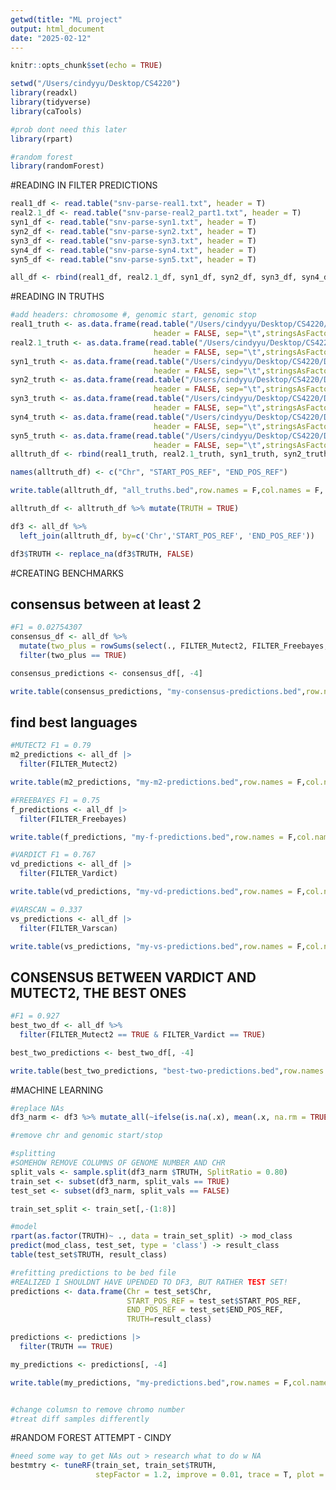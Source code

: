 ```yaml
---
getwd(title: "ML project"
output: html_document
date: "2025-02-12"
---
```


```r
knitr::opts_chunk$set(echo = TRUE)
```

```r
setwd("/Users/cindyyu/Desktop/CS4220")
library(readxl)
library(tidyverse)
library(caTools)

#prob dont need this later
library(rpart)

#random forest
library(randomForest)

```

#READING IN FILTER PREDICTIONS
```r
real1_df <- read.table("snv-parse-real1.txt", header = T)
real2.1_df <- read.table("snv-parse-real2_part1.txt", header = T)
syn1_df <- read.table("snv-parse-syn1.txt", header = T)
syn2_df <- read.table("snv-parse-syn2.txt", header = T)
syn3_df <- read.table("snv-parse-syn3.txt", header = T)
syn4_df <- read.table("snv-parse-syn4.txt", header = T)
syn5_df <- read.table("snv-parse-syn5.txt", header = T)

all_df <- rbind(real1_df, real2.1_df, syn1_df, syn2_df, syn3_df, syn4_df, syn5_df)
```

#READING IN TRUTHS

```r
#add headers: chromosome #, genomic start, genomic stop
real1_truth <- as.data.frame(read.table("/Users/cindyyu/Desktop/CS4220/Data/real1/real1_truth.bed",
                                header = FALSE, sep="\t",stringsAsFactors=FALSE, quote=""))
real2.1_truth <- as.data.frame(read.table("/Users/cindyyu/Desktop/CS4220/Data/real2_part1/real2_truth_chr1to5.bed",
                                header = FALSE, sep="\t",stringsAsFactors=FALSE, quote=""))
syn1_truth <- as.data.frame(read.table("/Users/cindyyu/Desktop/CS4220/Data/syn1/syn1_truth.bed",
                                header = FALSE, sep="\t",stringsAsFactors=FALSE, quote=""))
syn2_truth <- as.data.frame(read.table("/Users/cindyyu/Desktop/CS4220/Data/syn2/syn2_truth.bed",
                                header = FALSE, sep="\t",stringsAsFactors=FALSE, quote=""))
syn3_truth <- as.data.frame(read.table("/Users/cindyyu/Desktop/CS4220/Data/syn3/syn3_truth.bed",
                                header = FALSE, sep="\t",stringsAsFactors=FALSE, quote=""))
syn4_truth <- as.data.frame(read.table("/Users/cindyyu/Desktop/CS4220/Data/syn4/syn4_truth.bed",
                                header = FALSE, sep="\t",stringsAsFactors=FALSE, quote=""))
syn5_truth <- as.data.frame(read.table("/Users/cindyyu/Desktop/CS4220/Data/syn5/syn5_truth.bed",
                                header = FALSE, sep="\t",stringsAsFactors=FALSE, quote=""))
alltruth_df <- rbind(real1_truth, real2.1_truth, syn1_truth, syn2_truth, syn3_truth, syn4_truth, syn5_truth)

names(alltruth_df) <- c("Chr", "START_POS_REF", "END_POS_REF")

write.table(alltruth_df, "all_truths.bed",row.names = F,col.names = F, sep="\t", quote=FALSE)
```


```r
alltruth_df <- alltruth_df %>% mutate(TRUTH = TRUE)

df3 <- all_df %>% 
  left_join(alltruth_df, by=c('Chr','START_POS_REF', 'END_POS_REF'))

df3$TRUTH <- replace_na(df3$TRUTH, FALSE)

```



#CREATING BENCHMARKS 

## consensus between at least 2
```r
#F1 = 0.02754307
consensus_df <- all_df %>%
  mutate(two_plus = rowSums(select(., FILTER_Mutect2, FILTER_Freebayes, FILTER_Varscan, FILTER_Vardict)) >= 2) |>
  filter(two_plus == TRUE)

consensus_predictions <- consensus_df[, -4]

write.table(consensus_predictions, "my-consensus-predictions.bed",row.names = F,col.names = F, sep="\t", quote=FALSE) 

```

## find best languages
```r
#MUTECT2 F1 = 0.79
m2_predictions <- all_df |>
  filter(FILTER_Mutect2)

write.table(m2_predictions, "my-m2-predictions.bed",row.names = F,col.names = F, sep="\t", quote=FALSE)

#FREEBAYES F1 = 0.75
f_predictions <- all_df |>
  filter(FILTER_Freebayes)

write.table(f_predictions, "my-f-predictions.bed",row.names = F,col.names = F, sep="\t", quote=FALSE)

#VARDICT F1 = 0.767
vd_predictions <- all_df |>
  filter(FILTER_Vardict)

write.table(vd_predictions, "my-vd-predictions.bed",row.names = F,col.names = F, sep="\t", quote=FALSE)

#VARSCAN = 0.337
vs_predictions <- all_df |>
  filter(FILTER_Varscan)

write.table(vs_predictions, "my-vs-predictions.bed",row.names = F,col.names = F, sep="\t", quote=FALSE)
```

## CONSENSUS BETWEEN VARDICT AND MUTECT2, THE BEST ONES
```r
#F1 = 0.927
best_two_df <- all_df %>%
  filter(FILTER_Mutect2 == TRUE & FILTER_Vardict == TRUE)

best_two_predictions <- best_two_df[, -4]

write.table(best_two_predictions, "best-two-predictions.bed",row.names = F,col.names = F, sep="\t", quote=FALSE) 

```


#MACHINE LEARNING 
```r
#replace NAs
df3_narm <- df3 %>% mutate_all(~ifelse(is.na(.x), mean(.x, na.rm = TRUE), .x)) 
```



```r
#remove chr and genomic start/stop

#splitting
#SOMEHOW REMOVE COLUMNS OF GENOME NUMBER AND CHR
split_vals <- sample.split(df3_narm $TRUTH, SplitRatio = 0.80)
train_set <- subset(df3_narm, split_vals == TRUE)
test_set <- subset(df3_narm, split_vals == FALSE)

train_set_split <- train_set[,-(1:8)]

#model
rpart(as.factor(TRUTH)~ ., data = train_set_split) -> mod_class
predict(mod_class, test_set, type = 'class') -> result_class
table(test_set$TRUTH, result_class)

#refitting predictions to be bed file
#REALIZED I SHOULDNT HAVE UPENDED TO DF3, BUT RATHER TEST SET!
predictions <- data.frame(Chr = test_set$Chr,
                          START_POS_REF = test_set$START_POS_REF,
                          END_POS_REF = test_set$END_POS_REF, 
                          TRUTH=result_class)

predictions <- predictions |>
  filter(TRUTH == TRUE) 

my_predictions <- predictions[, -4]

write.table(my_predictions, "my-predictions.bed",row.names = F,col.names = F, sep="\t", quote=FALSE) 


#change columsn to remove chromo number
#treat diff samples differently

```

#RANDOM FOREST ATTEMPT - CINDY
```r
#need some way to get NAs out > research what to do w NA 
bestmtry <- tuneRF(train_set, train_set$TRUTH,
                   stepFactor = 1.2, improve = 0.01, trace = T, plot = T)
```

















